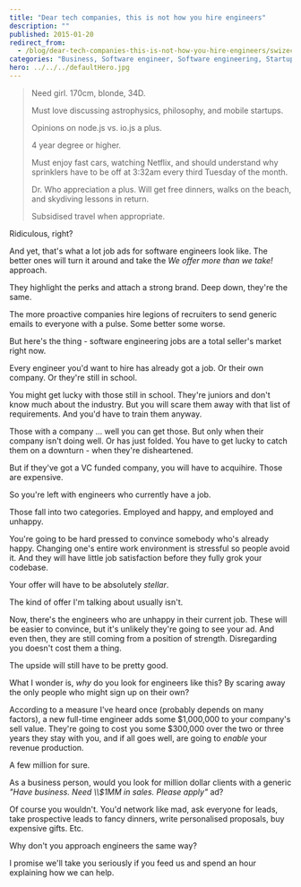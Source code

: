 ```yaml
---
title: "Dear tech companies, this is not how you hire engineers"
description: ""
published: 2015-01-20
redirect_from:
  - /blog/dear-tech-companies-this-is-not-how-you-hire-engineers/swizec/6643
categories: "Business, Software engineer, Software engineering, Startups"
hero: ../../../defaultHero.jpg
---
```


> Need girl. 170cm, blonde, 34D.
>
> Must love discussing astrophysics, philosophy, and mobile startups.
>
> Opinions on node.js vs. io.js a plus.
>
> 4 year degree or higher.
>
> Must enjoy fast cars, watching Netflix, and should understand why sprinklers have to be off at 3:32am every third Tuesday of the month.
>
> Dr. Who appreciation a plus. Will get free dinners, walks on the beach, and skydiving lessons in return.
>
> Subsidised travel when appropriate.

Ridiculous, right?

And yet, that's what a lot job ads for software engineers look like. The better ones will turn it around and take the _We offer more than we take!_ approach.

They highlight the perks and attach a strong brand. Deep down, they're the same.

The more proactive companies hire legions of recruiters to send generic emails to everyone with a pulse. Some better some worse.

But here's the thing - software engineering jobs are a total seller's market right now.

Every engineer you'd want to hire has already got a job. Or their own company. Or they're still in school.

You might get lucky with those still in school. They're juniors and don't know much about the industry. But you will scare them away with that list of requirements. And you'd have to train them anyway.

Those with a company ... well you can get those. But only when their company isn't doing well. Or has just folded. You have to get lucky to catch them on a downturn - when they're disheartened.

But if they've got a VC funded company, you will have to acquihire. Those are expensive.

So you're left with engineers who currently have a job.

Those fall into two categories. Employed and happy, and employed and unhappy.

You're going to be hard pressed to convince somebody who's already happy. Changing one's entire work environment is stressful so people avoid it. And they will have little job satisfaction before they fully grok your codebase.

Your offer will have to be absolutely _stellar_.

The kind of offer I'm talking about usually isn't.

Now, there's the engineers who are unhappy in their current job. These will be easier to convince, but it's unlikely they're going to see your ad. And even then, they are still coming from a position of strength. Disregarding you doesn't cost them a thing.

The upside will still have to be pretty good.

What I wonder is, _why_ do you look for engineers like this? By scaring away the only people who might sign up on their own?

According to a measure I've heard once (probably depends on many factors), a new full-time engineer adds some $1,000,000 to your company's sell value. They're going to cost you some $300,000 over the two or three years they stay with you, and if all goes well, are going to _enable_ your revenue production.

A few million for sure.

As a business person, would you look for million dollar clients with a generic _"Have business. Need \\\\\$1MM in sales. Please apply"_ ad?

Of course you wouldn't. You'd network like mad, ask everyone for leads, take prospective leads to fancy dinners, write personalised proposals, buy expensive gifts. Etc.

Why don't you approach engineers the same way?

I promise we'll take you seriously if you feed us and spend an hour explaining how we can help.
